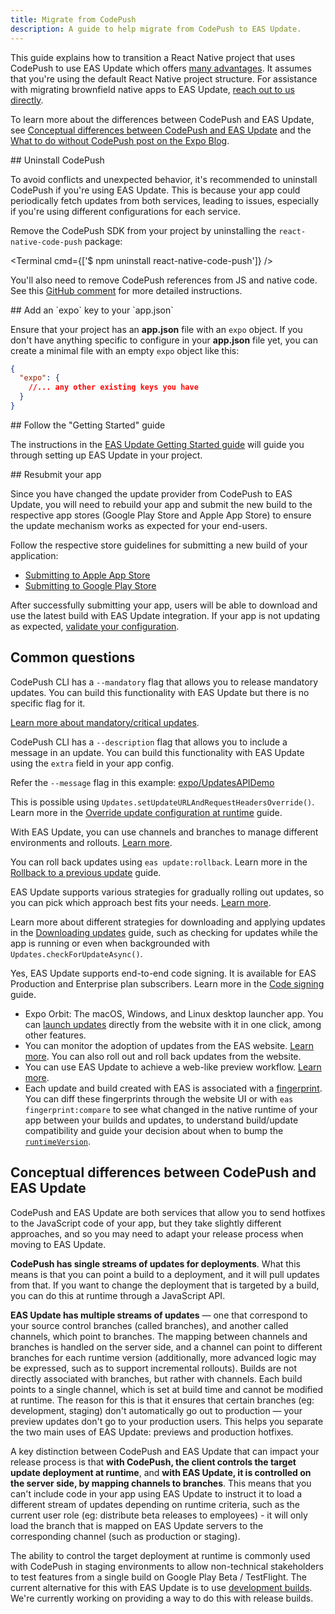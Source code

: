 ```yaml
---
title: Migrate from CodePush
description: A guide to help migrate from CodePush to EAS Update.
---
```



This guide explains how to transition a React Native project that uses CodePush to use EAS Update which offers [many advantages](/eas-update/introduction/#pitch). It assumes that you're using the default React Native project structure. For assistance with migrating brownfield native apps to EAS Update, [reach out to us directly](https://expo.dev/contact).

To learn more about the differences between CodePush and EAS Update, see [Conceptual differences between CodePush and EAS Update](#conceptual-differences-between-codepush-and-eas-update) and the [What to do without CodePush post on the Expo Blog](https://expo.dev/blog/what-to-do-without-codepush).

<Step label="1">
## Uninstall CodePush

To avoid conflicts and unexpected behavior, it's recommended to uninstall CodePush if you're using EAS Update. This is because your app could periodically fetch updates from both services, leading to issues, especially if you're using different configurations for each service.

Remove the CodePush SDK from your project by uninstalling the `react-native-code-push` package:

<Terminal cmd={['$ npm uninstall react-native-code-push']} />

You'll also need to remove CodePush references from JS and native code. See this [GitHub comment](https://github.com/Microsoft/react-native-code-push/issues/1101#issuecomment-350204507) for more detailed instructions.

</Step>

<Step label="2">
## Add an `expo` key to your `app.json`

Ensure that your project has an **app.json** file with an `expo` object. If you don't have anything specific to configure in your **app.json** file yet, you can create a minimal file with an empty `expo` object like this:

```json app.json
{
  "expo": {
    //... any other existing keys you have
  }
}
```

</Step>

<Step label="3">
## Follow the "Getting Started" guide

The instructions in the [EAS Update Getting Started guide](/eas-update/getting-started/) will guide you through setting up EAS Update in your project.

</Step>

<Step label="4">
## Resubmit your app

Since you have changed the update provider from CodePush to EAS Update, you will need to rebuild your app and submit the new build to the respective app stores (Google Play Store and Apple App Store) to ensure the update mechanism works as expected for your end-users.

Follow the respective store guidelines for submitting a new build of your application:

- [Submitting to Apple App Store](/submit/ios)
- [Submitting to Google Play Store](/submit/android)

After successfully submitting your app, users will be able to download and use the latest build with EAS Update integration. If your app is not updating as expected, [validate your configuration](/eas-update/debug).

</Step>

## Common questions

<Collapsible summary="How do I release mandatory/critical updates with EAS Update?">

CodePush CLI has a `--mandatory` flag that allows you to release mandatory updates. You can build this functionality with EAS Update but there is no specific flag for it.

[Learn more about mandatory/critical updates](/eas-update/download-updates/#criticalmandatory-updates).

</Collapsible>

<Collapsible summary="How do I include a message in an update?">

CodePush CLI has a `--description` flag that allows you to include a message in an update. You can build this functionality with EAS Update using the `extra` field in your app config.

Refer the `--message` flag in this example: [expo/UpdatesAPIDemo](https://github.com/expo/UpdatesAPIDemo)

</Collapsible>

<Collapsible summary="How do I switch the 'deployment' that is being used at runtime, similar to the sync() function in CodePush?">

This is possible using `Updates.setUpdateURLAndRequestHeadersOverride()`. Learn more in the [Override update configuration at runtime](/eas-update/override/) guide.

</Collapsible>

<Collapsible summary="How do I handle different environments (such as staging and production) with EAS Update?">

With EAS Update, you can use channels and branches to manage different environments and rollouts. [Learn more](/eas-update/eas-cli/).

</Collapsible>

<Collapsible summary="How do I roll back updates with EAS Update?">

You can roll back updates using `eas update:rollback`. Learn more in the [Rollback to a previous update](/eas-update/rollbacks/) guide.

</Collapsible>

<Collapsible summary="How do I gradually roll out updates with EAS Update?">

EAS Update supports various strategies for gradually rolling out updates, so you can pick which approach best fits your needs. [Learn more](/eas-update/rollouts/).

</Collapsible>

<Collapsible summary="How can I have direct control over when an update is downloaded and applied?">

Learn more about different strategies for downloading and applying updates in the [Downloading updates](/eas-update/download-updates/) guide, such as checking for updates while the app is running or even when backgrounded with `Updates.checkForUpdateAsync()`.

</Collapsible>

<Collapsible summary="Does EAS Update support end-to-end code signing?">

Yes, EAS Update supports end-to-end code signing. It is available for EAS Production and Enterprise plan subscribers. Learn more in the [Code signing](/eas-update/code-signing/) guide.

</Collapsible>

<Collapsible summary="What else should I know about?">

- Expo Orbit: The macOS, Windows, and Linux desktop launcher app. You can [launch updates](/review/with-orbit/) directly from the website with it in one click, among other features.
- You can monitor the adoption of updates from the EAS website. [Learn more](/eas-update/download-updates/#monitoring-adoption-of-updates). You can also roll out and roll back updates from the website.
- You can use EAS Update to achieve a web-like preview workflow. [Learn more](/eas-update/preview).
- Each update and build created with EAS is associated with a [fingerprint](/versions/latest/sdk/fingerprint/). You can diff these fingerprints through the website UI or with `eas fingerprint:compare` to see what changed in the native runtime of your app between your builds and updates, to understand build/update compatibility and guide your decision about when to bump the [`runtimeVersion`](/eas-update/runtime-versions/).

</Collapsible>

## Conceptual differences between CodePush and EAS Update

CodePush and EAS Update are both services that allow you to send hotfixes to the JavaScript code of your app, but they take slightly different approaches, and so you may need to adapt your release process when moving to EAS Update.

<Collapsible summary="Differences in how updates are organized within streams">

**CodePush has single streams of updates for deployments**. What this means is that you can point a build to a deployment, and it will pull updates from that. If you want to change the deployment that is targeted by a build, you can do this at runtime through a JavaScript API.

**EAS Update has multiple streams of updates** — one that correspond to your source control branches (called branches), and another called channels, which point to branches. The mapping between channels and branches is handled on the server side, and a channel can point to different branches for each runtime version (additionally, more advanced logic may be expressed, such as to support incremental rollouts). Builds are not directly associated with branches, but rather with channels. Each build points to a single channel, which is set at build time and cannot be modified at runtime. The reason for this is that it ensures that certain branches (eg: development, staging) don't automatically go out to production &mdash; your preview updates don't go to your production users. This helps you separate the two main uses of EAS Update: previews and production hotfixes.

</Collapsible>

<Collapsible summary="Differences in how updates are selected at runtime">

A key distinction between CodePush and EAS Update that can impact your release process is that **with CodePush, the client controls the target update deployment at runtime**, and **with EAS Update, it is controlled on the server side, by mapping channels to branches**. This means that you can't include code in your app using EAS Update to instruct it to load a different stream of updates depending on runtime criteria, such as the current user role (eg: distribute beta releases to employees) - it will only load the branch that is mapped on EAS Update servers to the corresponding channel (such as production or staging).

The ability to control the target deployment at runtime is commonly used with CodePush in staging environments to allow non-technical stakeholders to test features from a single build on Google Play Beta / TestFlight. The current alternative for this with EAS Update is to use [development builds](/eas-update/expo-dev-client/). We're currently working on providing a way to do this with release builds.

</Collapsible>
